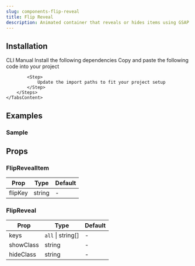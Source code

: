 ```yaml
---
slug: components-flip-reveal
title: Flip Reveal
description: Animated container that reveals or hides items using GSAP Flip transitions and keys.
---
```


<DemoCodePreview
    path="demo/components/flip-reveal/default.tsx"
    v0Link="/gsap/flip-reveal"
/>

## Installation

<Tabs defaultValue="cli" className="mt-3">
    <TabsList>
        <TabsTrigger value="cli">CLI</TabsTrigger>
        <TabsTrigger value="manual">Manual</TabsTrigger>
    </TabsList>
    <TabsContent value="cli" className="mt-4">
        <InstallationCommand command={`npx shadcn@latest add "~website/r/gsap/flip-reveal"`} />
    </TabsContent>
    <TabsContent value="manual" className="mt-4">
        <Steps>
            <Step>
                Install the following dependencies
            </Step>
            <InstallationCommand command="npm install gsap @gsap/react" />
            <Step>
                Copy and paste the following code into your project
            </Step>
            <CodePreview path='components/gsap/flip-reveal.tsx' collapsible></CodePreview>

            <Step>
                Update the import paths to fit your project setup
            </Step>
        </Steps>
    </TabsContent>
</Tabs>

## Examples

### Sample

<DemoCodePreview
    path="demo/components/flip-reveal/sample.tsx"
    v0Link="/gsap/flip-reveal"
/>

## Props

### FlipRevealItem

| Prop    | Type   | Default |
|---------|--------|---------|
| flipKey | string | -       |

### FlipReveal

| Prop      | Type              | Default |
|-----------|-------------------|---------|
| keys      | `all` \| string[] | -       |
| showClass | string            | -       |
| hideClass | string            | -       |

